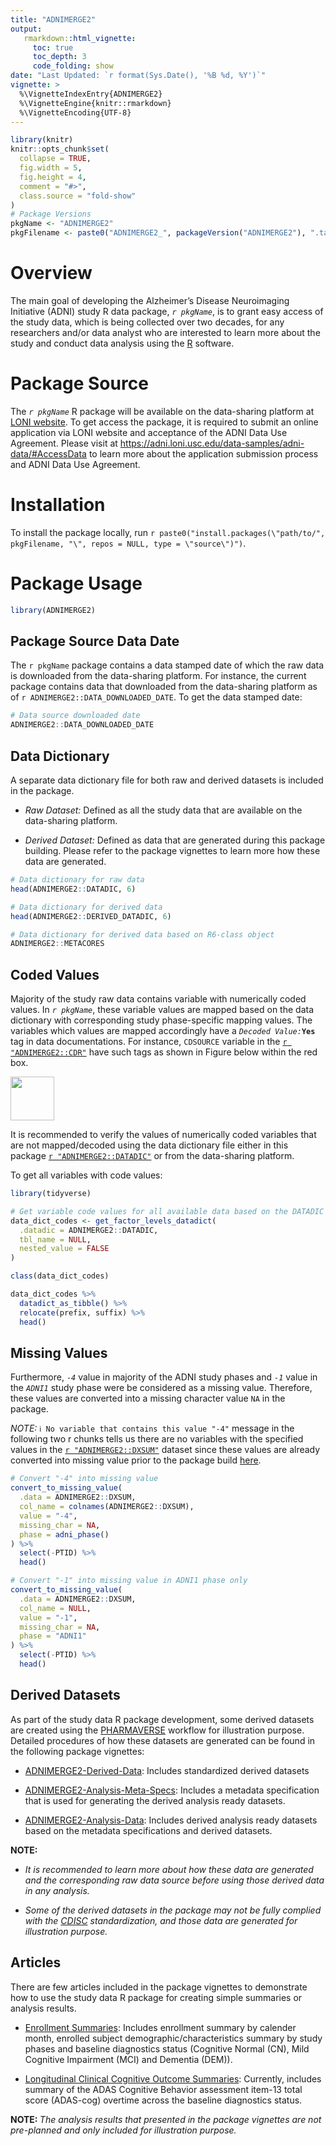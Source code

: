```yaml
---
title: "ADNIMERGE2"
output: 
   rmarkdown::html_vignette:
     toc: true
     toc_depth: 3
     code_folding: show
date: "Last Updated: `r format(Sys.Date(), '%B %d, %Y')`"
vignette: >
  %\VignetteIndexEntry{ADNIMERGE2}
  %\VignetteEngine{knitr::rmarkdown}
  %\VignetteEncoding{UTF-8}
---
```


```r
library(knitr)
knitr::opts_chunk$set(
  collapse = TRUE,
  fig.width = 5,
  fig.height = 4,
  comment = "#>",
  class.source = "fold-show"
)
# Package Versions
pkgName <- "ADNIMERGE2"
pkgFilename <- paste0("ADNIMERGE2_", packageVersion("ADNIMERGE2"), ".tar.gz")
```

# Overview 

The main goal of developing the Alzheimer's Disease Neuroimaging Initiative (ADNI) study R data package, *``r pkgName``*, is to grant easy access of the study data, which is being collected over two decades, for any researchers and/or data analyst who are interested to learn more about the study and conduct data analysis using the [R](https://www.r-project.org/) software. 

# Package Source

The *``r pkgName``* R package will be available on the data-sharing platform at [LONI website](https://adni.loni.usc.edu/). To get access the package, it is required to submit an online application via LONI website and acceptance of the ADNI Data Use Agreement. Please visit at <https://adni.loni.usc.edu/data-samples/adni-data/#AccessData> to learn more about the application submission process and ADNI Data Use Agreement.

# Installation

To install the package locally, run ``r paste0("install.packages(\"path/to/", pkgFilename, "\", repos = NULL, type = \"source\")")``.

# Package Usage 

```r
library(ADNIMERGE2)
```

## Package Source Data Date 

The `r pkgName` package contains a data stamped date of which the raw data is downloaded from the data-sharing platform. For instance, the current package contains data that downloaded from the data-sharing platform as of `r ADNIMERGE2::DATA_DOWNLOADED_DATE`. To get the data stamped date:

```r
# Data source downloaded date
ADNIMERGE2::DATA_DOWNLOADED_DATE
```

## Data Dictionary

A separate data dictionary file for both raw and derived datasets is included in the package. 

* *Raw Dataset: * Defined as all the study data that are available on the data-sharing platform.

* *Derived Dataset: * Defined as data that are generated during this package building. Please refer to the package vignettes to learn more how these data are generated.

```r
# Data dictionary for raw data
head(ADNIMERGE2::DATADIC, 6)
```

```r
# Data dictionary for derived data
head(ADNIMERGE2::DERIVED_DATADIC, 6)
```

```r
# Data dictionary for derived data based on R6-class object
ADNIMERGE2::METACORES
```

## Coded Values

Majority of the study raw data contains variable with numerically coded values. In *``r pkgName``*, these variable values are mapped based on the data dictionary with corresponding study phase-specific mapping values. The variables which values are mapped accordingly have a *`Decoded Value: `*` `**`Yes`** tag in data documentations. For instance, `CDSOURCE` variable in the [``r "ADNIMERGE2::CDR"``]("../reference/CDR.html") have such tags as shown in Figure below within the red box. 

<img src="../man/figures/cdr_code_value.png" align="center" height="70" alt = " "/>

It is recommended to verify the values of numerically coded variables that are not mapped/decoded using the data dictionary file either in this package [``r "ADNIMERGE2::DATADIC"``]("../reference/DATADIC.html") or from the data-sharing platform.

To get all variables with code values: 

```r
library(tidyverse)
```

```r
# Get variable code values for all available data based on the DATADIC
data_dict_codes <- get_factor_levels_datadict(
  .datadic = ADNIMERGE2::DATADIC,
  tbl_name = NULL,
  nested_value = FALSE
)

class(data_dict_codes)

data_dict_codes %>%
  datadict_as_tibble() %>%
  relocate(prefix, suffix) %>%
  head()
```

## Missing Values

Furthermore, *`-4`* value in majority of the ADNI study phases and *`-1`* value in the *`ADNI1`* study phase were be considered as a missing value. Therefore, these values are converted into a missing character value `NA` in the package. 

*NOTE: * `ℹ No variable that contains this value "-4"` message in the following two r chunks tells us there are no variables with the specified values in the [``r "ADNIMERGE2::DXSUM"``]("../reference/DXSUM.html") dataset since these values are already converted into missing value prior to the package build [here](https://github.com/atri-biostats/ADNIMERGE2/tree/main/data-raw/data-prep.R). 

```r
# Convert "-4" into missing value
convert_to_missing_value(
  .data = ADNIMERGE2::DXSUM,
  col_name = colnames(ADNIMERGE2::DXSUM),
  value = "-4",
  missing_char = NA,
  phase = adni_phase()
) %>%
  select(-PTID) %>%
  head()
```

```r
# Convert "-1" into missing value in ADNI1 phase only
convert_to_missing_value(
  .data = ADNIMERGE2::DXSUM,
  col_name = NULL,
  value = "-1",
  missing_char = NA,
  phase = "ADNI1"
) %>%
  select(-PTID) %>%
  head()
```

## Derived Datasets 

As part of the study data R package development, some derived datasets are created using the [PHARMAVERSE](https://pharmaverse.org/) workflow for illustration purpose. Detailed procedures of how these datasets are generated can be found in the following package vignettes:

* [ADNIMERGE2-Derived-Data](vignette(topic = "ADNIMERGE2-Derived-Data", package = "ADNIMERGE2")): Includes standardized derived datasets

* [ADNIMERGE2-Analysis-Meta-Specs](vignette(topic = "ADNIMERGE2-Analysis-Meta-Specs", package = "ADNIMERGE2")l): Includes a metadata specification that is used for generating the derived analysis ready datasets.

* [ADNIMERGE2-Analysis-Data](vignette(topic = "ADNIMERGE2-Analysis-Data", package = "ADNIMERGE2")l): Includes derived analysis ready datasets based on the metadata specifications and derived datasets.

**NOTE: ** 

* *It is recommended to learn more about how these data are generated and the corresponding raw data source before using those derived data in any analysis.*

* *Some of the derived datasets in the package may not be fully complied with the [CDISC](https://www.cdisc.org/) standardization, and those data are generated for illustration purpose.*

## Articles 

There are few articles included in the package vignettes to demonstrate how to use the study data R package for creating simple summaries or analysis results.

* [Enrollment Summaries](): Includes enrollment summary by calender month, enrolled subject demographic/characteristics summary by study phases and baseline diagnostics status (Cognitive Normal (CN), Mild Cognitive Impairment (MCI) and Dementia (DEM)).

* [Longitudinal Clinical Cognitive Outcome Summaries](): Currently, includes summary of the ADAS Cognitive Behavior assessment item-13 total score (ADAS-cog) overtime across the baseline diagnostics status.

**NOTE: ** *The analysis results that presented in the package vignettes are not pre-planned and only included for illustration purpose.* 
